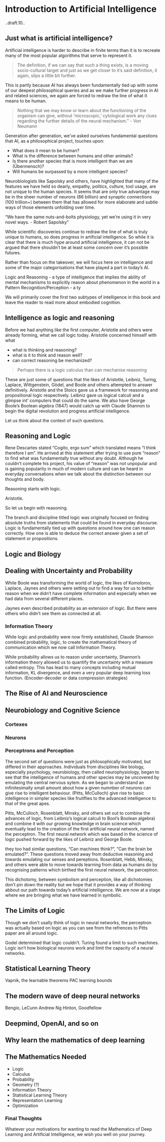 # Introduction to Artificial Intelligence {#intro}
..draft.10..

## Just what is artificial intelligence?

Artificial intelligence is harder to describe in finite terms than it is to recreate many of the most popular algorithms that serve to represent it. 

>The definition, if we can say that such a thing exists, is a moving socio-cultural target and just as we get closer to it's said definition, it again, slips a little bit further.

This is partly because AI has always been fundamentally tied up with some of our deepest philosophical queries and as we make further progress in AI and related sciences, we again are forced to redraw the line of what it means to be human.

> Nothing that we may know or learn about the functioning of the organism can give, without ‘microscopic,’ cytological work any clues regarding the further details of the neural mechanism.” - Von Neumann

Generation after generation, we've asked ourselves fundamental questions that AI, as a philosophical project, touches upon:

- What does it mean to be human? 
- What is the difference between humans and other animals?
- Is there another species that is more intelligent than we are (Übermensch)?
- Will humans be surpassed by a more intelligent species?

Neurobiologists like Sapolsky and others, have highlighted that many of the features we have held so dearly, empathy, politics, culture, tool usage, are not unique to the human species. It seems that are only true advantage may be in the sheer number of neurons (86 billion) and synaptic connections (100 trillion+) between them that has allowed for more elaborate and subtle ways of those elements unfolding over time.

"We have the same nuts-and-bolts physiology, yet we're using it in very novel ways. - Robert Sapolsky"

While scientific discoveries continue to redraw the line of what is truly unique to humans, so does progress in artificial intelligence. So while it is clear that there is much hype around artificial intelligence, it can not be argued that there shouldn't be at least some concern over it's possible futures. 

Rather than focus on the takeover, we will focus here on intelligence and some of the major categorisations that have played a part in today's AI.


Logic and Reasoning - a type of intelligence that implies the ability of mental mechanisms to explicitly reason about phenomenon in the world in a
Pattern Recognition/Perception - a ty

<!-- I will split the term intelligence into three definitions that map roughly unto three intellectual projects, though not perfectly. -->
<!-- - Logic-based Intelligence as thinking correctly though logic and reasoning (propositional, Boolean algebra, and Jaynes probability theory)  [Explicit] -->
<!-- - Perception-based Intelligence as advanced intuition and pattern recognition (neural networks, perception, and statistical learning theory) [Implicit] -->
<!-- - Intelligence as embodied cognition (reinforcement learning) -->

We will primarily cover the first two subtypes of intelligence in this book and leave the reader to read more about embodied cognition. 


## Intelligence as logic and reasoning

Before we had anything like the first computer, Aristotle and others were already forming, what we call logic today. Aristotle concerned himself with what

- what is thinking and reasoning? 
- what is it to think and reason well?
- can correct reasoning be mechanized?

> Perhaps there is a logic calculus than can mechanise reasoning

These are just some of questions that the likes of Aristotle, Leibniz, Turing, Laplace, Wittgenstein, Gödel, and Boole and others attempted to answer definitively. Aristotle and the Stoics gave us a framework for reasoning and propositional logic respectively. Leibniz gave us logical calculi and a glimpse int' computers that could do the same. We also have George Boole's Boolean algebra (1847) would catch up with Claude Shannon to begin the digital revolution and progress artificial intelligence.

Let us think about the context of such questions. 


## Reasoning and Logic
Rene Descartes stated "Cogito, ergo sum" which translated means "I think therefore I am". He arrived at this statement after trying to use pure "reason" to find what was fundamentally true without any doubt. Although he couldn't complete his project, his value of "reason" was not unpopular and is gaining popularity in much of modern culture and can be heard in everyday conversations when we talk about the distinction between our thoughts and body. 

Reasoning starts with logic. 

Aristotle.

So let us begin with reasoning.

The branch and discipline titled logic was originally focused on finding absolute truths from statements that could be found in everyday discourse. Logic is fundamentally tied up with questions around how one can reason correctly. How one is able to deduce the correct answer given a set of statement or propositions.

## Logic and Biology

## Dealing with Uncertainty and Probability

While Boole was transforming the world of logic, the likes of Komolorov, Laplace, Jaynes and others were setting out to find a way for us to better reason  when we didn't have complete information and especially when we had data from several different places. 

Jaynes even described probability as an extension of logic. But there were others who didn't see them as connected at all.

### Information Theory
While logic and probability were now firmly established, Claude Shannon combined probability, logic, to create the mathematical theory of communication which we now call Information Theory.

While probability allows us to reason under uncertainty, Shannon's information theory allowed us to quantify the uncertainty with a measure called entropy. This has lead to many concepts including mutual information, KL divergence, and even a very popular deep learning loss function. (Encoder-decoder or data compression strategies)

## The Rise of AI and Neuroscience
## Neurobiology and Cognitive Science
### Cortexes
### Neurons

### Perceptrons and Perception


The second set of questions were just as philosophically motivated, but differed in their approaches. Individuals from disciplines like biology, especially psychology, neurobiology, then called neurophysiology, began to see that the intelligence of humans and other species may be uncovered by emulating the central nervous sytem. As we began to understand an infinitesimally small amount about how a given numnber of neurons can give rise to intelligent behaviour.   (Pitts, McCulloch) give rise to basic intelligence in simpler species like fruitflies to the advanced intelligence to that of the great apes.

Pitts, McCulloch, Rosenblatt, Minsky, and others set out to combine the advances of logic, from Leibniz's logical calculi to Bool's Boolean algebra) and combine it with our growing knowledge in brain science which eventually lead to the creation of the first artificial neural network, named the perceptron. The first neural network which was based in the science of logic pushed forward by the likes of Leibniz and George Boole.



 they too had similar questions, "Can machines think?", "Can the brain be emulated?". These questions moved away from deductive reasoning and towards emulating our senses and pereptions. Rosenblatt, Hebb, Minsky, and others were able to move towards learning from data as humans do by recognising patterns which birthed the first neural network, the perceptron. 

This dichotomy, between symbolism and perception, like all dichotomies don't pin down the reality but we hope that it provides a way of thinking abbout our path towards today's artificial intelligence. We are now at a stage where we are bringing what we have learned in symbolic.


## The Limits of Logic

Though we don't usally think of logic in neural networks, the perceptron was actually based on logic as you can see from the refrences to Pitts paper are all around logic.

Godel determined that logic couldn't.
Turing found a limit to such machines.
Logic isn't how biological neurons work and limit the capacity of a neural networks.


## Statistical Learning Theory
Vapnik, the learnable
theorems PAC learning
bounds

## The modern wave of deep neural networks

Bengio, LeCunn
Andrew Ng
Hinton, Goodfellow

## Deepmind, OpenAI, and so on
## Why learn the mathematics of deep learning
## The Mathematics Needed

- Logic
- Calculus
- Probability
- Geometry (?)
- Information Theory
- Statistical Learning Theory
- Representation Learning
- Optimization


### Final Thoughts
Whatever your motivations for wanting to read the Mathematics of Deep Learning and Artificial Intelligence, we wish you well on your journey.
